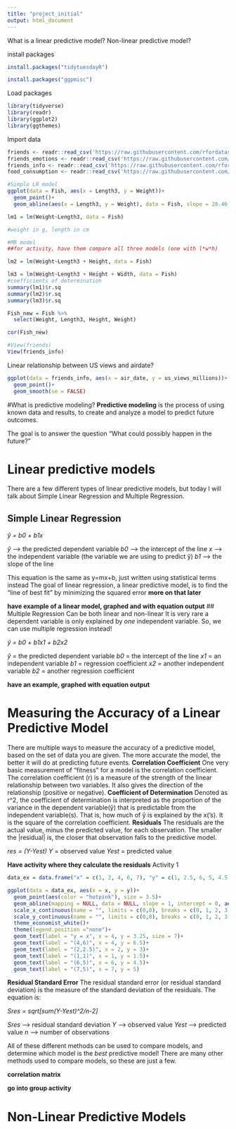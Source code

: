 ```yaml
---
title: "project_initial"
output: html_document
---
```


What is a linear predictive model?
Non-linear predictive model?

install packages
```r
install.packages("tidytuesdayR")

install.packages("ggpmisc")
```
Load packages
```r
library(tidyverse)
library(readr)
library(ggplot2)
library(ggthemes)
```

Import data
```r
friends <- readr::read_csv('https://raw.githubusercontent.com/rfordatascience/tidytuesday/master/data/2020/2020-09-08/friends.csv')
friends_emotions <- readr::read_csv('https://raw.githubusercontent.com/rfordatascience/tidytuesday/master/data/2020/2020-09-08/friends_emotions.csv')
friends_info <- readr::read_csv('https://raw.githubusercontent.com/rfordatascience/tidytuesday/master/data/2020/2020-09-08/friends_info.csv')
food_consumption <- readr::read_csv('https://raw.githubusercontent.com/rfordatascience/tidytuesday/master/data/2020/2020-02-18/food_consumption.csv')

```

```r
#Simple LR model
ggplot(data = Fish, aes(x = Length3, y = Weight))+
  geom_point()+
  geom_abline(aes(x = Length3, y = Weight), data = Fish, slope = 28.46, intercept = -490.40)

lm1 = lm(Weight~Length3, data = Fish)

#weight in g, length in cm
```

```r
#MR model
##for activity, have them compare all three models (one with l*w*h)

lm2 = lm(Weight~Length3 + Height, data = Fish)

lm3 = lm(Weight~Length3 + Height + Width, data = Fish)
#coefficients of determination
summary(lm1)$r.sq
summary(lm2)$r.sq
summary(lm3)$r.sq

Fish_new = Fish %>% 
  select(Weight, Length3, Height, Weight)

cor(Fish_new)
```


```r
#View(friends)
View(friends_info)
```
Linear relationship between US views and airdate? 

```r
ggplot(data = friends_info, aes(x = air_date, y = us_views_millions))+
  geom_point()+
  geom_smooth(se = FALSE)
```

#What is predictive modeling?
**Predictive modeling** is the process of using known data and results, to create and analyze a model to predict future outcomes.

The goal is to answer the question "What could possibly happen in the future?"

# Linear predictive models

There are a few different types of linear predictive models, but today I will talk about Simple Linear Regression and Multiple Regression.

## Simple Linear Regression
*ŷ = b0 + b1x*

*ŷ* --> the predicted dependent variable
*b0* --> the intercept of the line
*x* --> the independent variable (the variable we are using to predict ŷ)
*b1* --> the slope of the line

This equation is the same as y=mx+b, just written using statistical terms instead
The goal of linear regression, a linear predictive model, is to find the "line of best fit" by minimizing the squared error **more on that later**

**have example of a linear model, graphed and with equation output**
## Multiple Regression
Can be both linear and non-linear
It is very rare a dependent variable is only explained by *one* independent variable. So, we can use multiple regression instead!

*ŷ = b0 + b1x1 + b2x2*

*ŷ* = the predicted dependent variable
*b0* = the intercept of the line
*x1* = an independent variable
*b1* = regression coefficient
*x2* = another independent variable
*b2* = another regression coefficient

**have an example, graphed with equation output**

# Measuring the Accuracy of a Linear Predictive Model

There are multiple ways to measure the accuracy of a predictive model, based on the set of data you are given. The more accurate the model, the better it will do at predicting future events.
**Correlation Coefficient**
One very basic measurement of "fitness" for a model is the correlation coefficient. The correlation coefficient (r) is a measure of the strength of the linear relationship between two variables. It also gives the direction of the relationship (positive or negative).
**Coefficient of Determination**
Denoted as r^2, the coefficient of determination is interpreted as the proportion of the variance in the dependent variable(ŷ) that is predictable from the independent variable(s). That is, how much of ŷ is explained by the x('s). It is the square of the correlation coefficient.
**Residuals**
The residuals are the actual value, minus the predicted value, for each observation. The smaller the |residual| is, the closer that observation falls to the predictive model.

*res = (Y-Yest)*
*Y* = observed value
*Yest* = predicted value

**Have activity where they calculate the residuals**
Activity 1
```r
data_ex = data.frame("x" = c(1, 2, 4, 6, 7), "y" = c(1, 2.5, 6, 5, 4.5))

ggplot(data = data_ex, aes(x = x, y = y))+
  geom_point(aes(color = "hotpink"), size = 3.5)+
  geom_abline(mapping = NULL, data = NULL, slope = 1, intercept = 0, aes(color = "darkgray"), size = 1.5)+
  scale_x_continuous(name = "", limits = c(0,8), breaks = c(0, 1, 2, 3, 4, 5, 6, 7, 8))+
  scale_y_continuous(name = "", limits = c(0,8), breaks = c(0, 1, 2, 3, 4, 5, 6, 7, 8))+
  theme_economist_white()+
  theme(legend.position ="none")+
  geom_text(label = "y = x", x = 4, y = 3.25, size = 7)+
  geom_text(label = "(4,6)", x = 4, y = 6.5)+
  geom_text(label = "(2,2.5)", x = 2, y = 3)+
  geom_text(label = "(1,1)", x = 1, y = 1.5)+
  geom_text(label = "(6,5)", x = 6, y = 4.5)+
  geom_text(label = "(7,5)", x = 7, y = 5)
```
**Residual Standard Error**
The residual standard error (or residual standard deviation) is the measure of the standard deviation of the residuals. The equation is:

*Sres = sqrt[sum(Y-Yest)^2/n-2]*

*Sres* --> residual standard deviation
*Y* --> observed value
*Yest* --> predicted value
*n* --> number of observations

All of these different methods can be used to compare models, and determine which model is the *best* predictive model! There are many other methods used to compare models, so these are just a few.
  
  **correlation matrix**
  
**go into group activity** 

# Non-Linear Predictive Models




